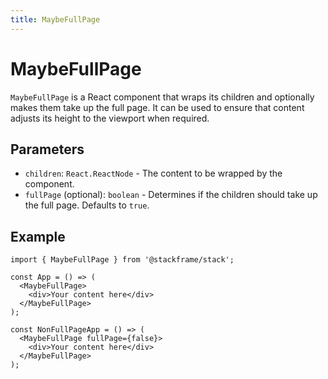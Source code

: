 ```yaml
---
title: MaybeFullPage
---
```


# MaybeFullPage

`MaybeFullPage` is a React component that wraps its children and optionally makes them take up the full page. It can be used to ensure that content adjusts its height to the viewport when required.

## Parameters

- `children`: `React.ReactNode` - The content to be wrapped by the component.
- `fullPage` (optional): `boolean` - Determines if the children should take up the full page. Defaults to `true`.

## Example

```tsx
import { MaybeFullPage } from '@stackframe/stack';

const App = () => (
  <MaybeFullPage>
    <div>Your content here</div>
  </MaybeFullPage>
);

const NonFullPageApp = () => (
  <MaybeFullPage fullPage={false}>
    <div>Your content here</div>
  </MaybeFullPage>
);
```
